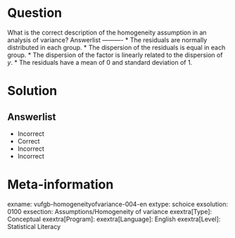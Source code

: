 Question
========
  
What is the correct description of the homogeneity assumption in an analysis of variance? 
Answerlist
----------
* The residuals are normally distributed in each group.
* The dispersion of the residuals is equal in each group.
* The dispersion of the factor is linearly related to the dispersion of *y*.
* The residuals have a mean of 0 and standard deviation of 1.

Solution
========

Answerlist
----------
* Incorrect
* Correct
* Incorrect
* Incorrect

Meta-information
================
exname: vufgb-homogeneityofvariance-004-en
extype: schoice
exsolution: 0100
exsection: Assumptions/Homogeneity of variance
exextra[Type]: Conceptual
exextra[Program]: 
exextra[Language]: English
exextra[Level]: Statistical Literacy
